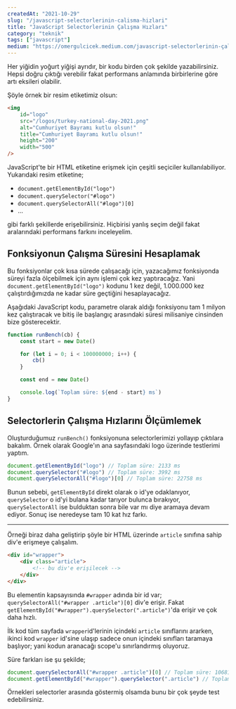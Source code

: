 ```yaml
---
createdAt: "2021-10-29"
slug: "/javascript-selectorlerinin-calisma-hizlari"
title: "JavaScript Selectorlerinin Çalışma Hızları"
category: "teknik"
tags: ["javascript"]
medium: "https://omergulcicek.medium.com/javascript-selectorlerinin-çalışma-hızları-8c8c8c8c8c8c"
---
```


Her yiğidin yoğurt yiğişi ayrıdır, bir kodu birden çok şekilde yazabilirsiniz. Hepsi doğru çıktığı verebilir fakat performans anlamında birbirlerine göre artı eksileri olabilir.

Şöyle örnek bir resim etiketimiz olsun:

```html
<img
	id="logo"
	src="/logos/turkey-national-day-2021.png"
	alt="Cumhuriyet Bayramı kutlu olsun!"
	title="Cumhuriyet Bayramı kutlu olsun!"
	height="200"
	width="500"
/>
```

JavaScript'te bir HTML etiketine erişmek için çeşitli seçiciler kullanılabiliyor. Yukarıdaki resim etiketine;

- `document.getElementById("logo")`
- `document.querySelector("#logo")`
- `document.querySelectorAll("#logo")[0]`
- ...

gibi farklı şekillerde erişebilirsiniz. Hiçbirisi yanlış seçim değil fakat aralarındaki performans farkını inceleyelim.

## Fonksiyonun Çalışma Süresini Hesaplamak

Bu fonksiyonlar çok kısa sürede çalışacağı için, yazacağımız fonksiyonda süreyi fazla ölçebilmek için aynı işlemi çok kez yaptıracağız. Yani `document.getElementById("logo")` kodunu 1 kez değil, 1.000.000 kez çalıştırdığımızda ne kadar süre geçtiğini hesaplayacağız.

Aşağıdaki JavaScript kodu, parametre olarak aldığı fonksiyonu tam 1 milyon kez çalıştıracak ve bitiş ile başlangıç arasındaki süresi milisaniye cinsinden bize gösterecektir.

```javascript
function runBench(cb) {
	const start = new Date()

	for (let i = 0; i < 100000000; i++) {
		cb()
	}

	const end = new Date()

	console.log(`Toplam süre: ${end - start} ms`)
}
```

## Selectorlerin Çalışma Hızlarını Ölçümlemek

Oluşturduğumuz `runBench()` fonksiyonuna selectorlerimizi yollayıp çıktılara bakalım. Örnek olarak Google'ın ana sayfasındaki logo üzerinde testlerimi yaptım.

```javascript
document.getElementById("logo") // Toplam süre: 2133 ms
document.querySelector("#logo") // Toplam süre: 3992 ms
document.querySelectorAll("#logo")[0] // Toplam süre: 22758 ms
```

Bunun sebebi, `getElementById` direkt olarak o id'ye odaklanıyor, `querySelector` o id'yi bulana kadar tarıyor bulunca bırakıyor, `querySelectorAll` ise bulduktan sonra bile var mı diye aramaya devam ediyor. Sonuç ise neredeyse tam 10 kat hız farkı.

---

Örneği biraz daha geliştirip şöyle bir HTML üzerinde `article` sınıfına sahip div'e erişmeye çalışalım.

```html
<div id="wrapper">
	<div class="article">
		<!-- bu div'e erişilecek -->
	</div>
</div>
```

Bu elementin kapsayısında `#wrapper` adında bir id var; `querySelectorAll("#wrapper .article")[0]` div'e erişir. Fakat `getElementById("#wrapper").querySelector(".article")`'da erişir ve çok daha hızlı.

İlk kod tüm sayfada `wrapper`id'lerinin içindeki `article` sınıflarını ararken, ikinci kod `wrapper` id'sine ulaşıp sadece onun içindeki sınıfları taramaya başlıyor; yani kodun aranacağı scope'u sınırlandırmış oluyoruz.

Süre farkları ise şu şekilde;

```javascript
document.querySelectorAll("#wrapper .article")[0] // Toplam süre: 106813 ms
document.getElementById("#wrapper").querySelector(".article") // Toplam süre: 7512 ms
```

Örnekleri selectorler arasında göstermiş olsamda bunu bir çok şeyde test edebilirsiniz.
